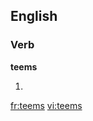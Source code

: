 ==English==

===Verb===
'''teems'''

# {{third-person singular of|[[teem]]}}

[[fr:teems]]
[[vi:teems]]